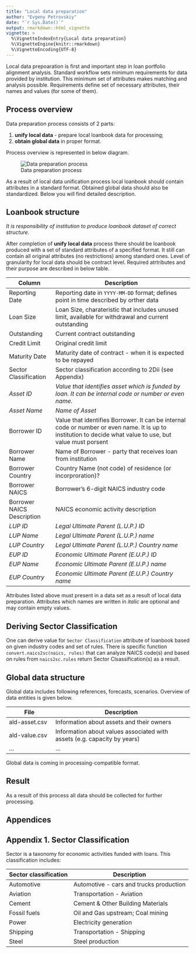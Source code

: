 ```yaml
---
title: "Local data preparation"
author: "Evgeny Petrovskiy"
date: "`r Sys.Date()`"
output: rmarkdown::html_vignette
vignette: >
  %\VignetteIndexEntry{Local data preparation}
  %\VignetteEngine{knitr::rmarkdown}
  %\VignetteEncoding{UTF-8}
---
```


Local data prepoaration is first and important step in loan portfolio alignment analysis. Standard workflow sets minimum requirements for data provided by institution. This minimum set of attributes makes matching and analysis possible. Requirements define set of necessary attributes, their names and values (for some of them).

## Process overview

Data preparation process consists of 2 parts: 

1. __unify local data__ - prepare local loanbook data for processing;
2. __obtain global data__ in proper format.

Process overview is represented in below diagram.

![Data preparation process](./diagram-data-preparation.png)

As a result of local data unification process local loanbook should contain attributes in a standard format. Obtained global data should also be standardized. Below you will find detailed description.

## Loanbook structure

_It is responsibility of institution to produce loanbook dataset of correct structure._

After completion of __unify local data__ process there should be loanbook produced with a set of standard attributes of a specified format. It still can contain all original attributes (no restrictions) among standard ones. Level of granularity for local data should be contract level. Required atrtributes and their purpose are described in below table.

| Column | Description |
|---------------|-------------------------------------------|
| Reporting Date | Reporting date in `YYYY-MM-DD` format; defines point in time described by orther data |
| Loan Size | Loan Size, charateristic that includes unused limit, available for withdrawal and current outstanding |
| Outstanding | Current contract outstanding |
| Credit Limit | Original credit limit |
| Maturity Date | Maturity date of contract - when it is expected to be repayed |
| Sector Classification | Sector classification according to 2Dii (see Appendix)
| _Asset ID_ | _Value that identifies asset which is funded by loan. It can be internal code or number or even name._
| _Asset Name_ | _Name of Asset_ |
| Borrower ID | Value that identifies Borrower. It can be internal code or number or even name. It is up to institution to decide what value to use, but value must porsent 
| Borrower Name | Name of Borrower - party that receives loan from institution |
| Borrower Country | Country Name (not code) of residence (or incorproration)? |
| Borrower NAICS | Borrower's 6-digit NAICS industry code |
| Borrower NAICS Description | NAICS economic activity description |
| _LUP ID_ | _Legal Ultimate Parent (L.U.P.) ID_ |
| _LUP Name_ | _Legal Ultimate Parent (L.U.P.) name_ |
| _LUP Country_ | _Legal Ultimate Parent (L.U.P.) Country name_ |
| _EUP ID_ | _Economic Ultimate Parent (E.U.P.) ID_ |
| _EUP Name_ | _Economic Ultimate Parent (E.U.P.) name_ |
| _EUP Country_ | _Economic Ultimate Parent (E.U.P.) Country name_ |

Attributes listed above must present in a data set as a result of local data preparation. Attributes which names are written in _italic_ are optional and may contain empty values. 

## Deriving Sector Classification

One can derive value for `Sector Classification` attribute of loanbook based on given industry codes and set of rules. There is specific function `convert.naics2sc(naics, rules)` that can analyze NAICS code(s) and based on rules from `naics2sc.rules` return Sector Clsassification(s) as a result.


## Global data structure

Global data includes following references, forecasts, scenarios. Overview of data entities is given below. 

| File | Description |
|---------------|-------------------------------------------|
| ald-asset.csv | Information about assets and their owners |
| ald-value.csv | Information about values associated with assets (e.g. capacity by years) |
| ... | ... |

Global data is coming in processing-compatible format.

## Result

As a result of this process all data should be collected for further processing.

## Appendices

## Appendix 1. Sector Classification

Sector is a taxonomy for economic activities funded with loans. This classification includes:

| Sector classification | Description |
|---------------|-------------------------------------------|
| Automotive | Automotive - cars and trucks production |
| Aviation | Transportation - Aviation |
| Cement | Cement & Other Building Materials |
| Fossil fuels | Oil and Gas upstream; Coal mining |
| Power | Electricity generation |
| Shipping | Transportation - Shipping |
| Steel | Steel production |

